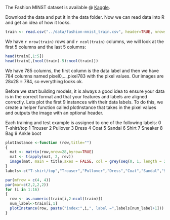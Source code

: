 
The Fashion MINST dataset is available @ [Kaggle](https://www.kaggle.com/zalando-research/fashionmnist).

Download the data and put it in the data folder. Now we can read data into R and get an idea of how it looks. 

```r
train <- read.csv("../data/fashion-mnist_train.csv", header=TRUE, nrows=20)
```

We have `r nrow(train)` rows and `r ncol(train)` columns, we will look at the first 5 columns and the last 5 columns:

```r
head(train[,1:5])
head(train[,(ncol(train)-5):ncol(train)])
```

We have 785 columns, the first column is the data label and then we have 784 columns named pixel0,...,pixel783 with the pixel values. Our images are 28x28 = 784, so everything looks ok.

Before we start building models, it is always a good idea to ensure your data is in the correct format and that your features and labels are aligned correctly. Lets plot the first 9 instances with their data labels. To do this, we create a helper function called plotInstance that takes in the pixel values and outputs the image with an optional header.

Each training and test example is assigned to one of the following labels:
0 T-shirt/top
1 Trouser
2 Pullover
3 Dress
4 Coat
5 Sandal
6 Shirt
7 Sneaker
8 Bag
9 Ankle boot 

```r
plotInstance <-function (row,title="")
{
  mat <- matrix(row,nrow=28,byrow=TRUE)
  mat <- t(apply(mat, 2, rev))
  image(mat, main = title,axes = FALSE, col = grey(seq(0, 1, length = 256)))
}
labels<-c("T-shirt/top","Trouser","Pullover","Dress","Coat","Sandal","Shirt","Sneaker","Bag","Ankle boot")

par(mfrow = c(4, 4))
par(mar=c(2,2,2,2))
for (i in 1:16)
{
  row <- as.numeric(train[i,2:ncol(train)])
  num_label<-train[i,1]
  plotInstance(row, paste("index:",i,", label =",labels[num_label+1]))
}
```
